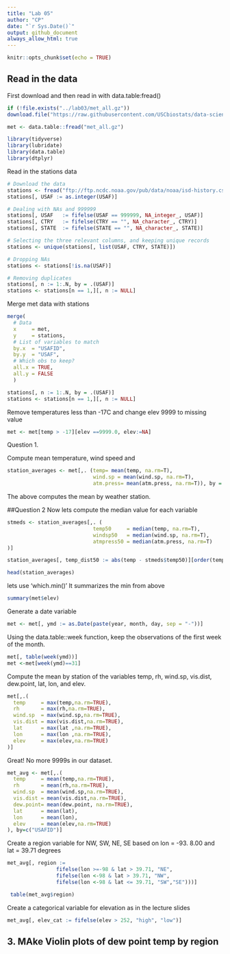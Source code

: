 ```yaml
---
title: "Lab 05"
author: "CP"
date: "`r Sys.Date()`"
output: github_document
always_allow_html: true
---
```


```r
knitr::opts_chunk$set(echo = TRUE)
```
## Read in the data
First download and then read in with data.table:fread()

```r
if (!file.exists("../lab03/met_all.gz"))
download.file("https://raw.githubusercontent.com/USCbiostats/data-science-data/master/02_met/met_all.gz", "met_all.gz", method="libcurl", timeout = 60)


```
```r
met <- data.table::fread("met_all.gz")
```
```r
library(tidyverse)
library(lubridate)
library(data.table)
library(dtplyr)
```


Read in the stations data 

```r
# Download the data
stations <- fread("ftp://ftp.ncdc.noaa.gov/pub/data/noaa/isd-history.csv")
stations[, USAF := as.integer(USAF)]

# Dealing with NAs and 999999
stations[, USAF   := fifelse(USAF == 999999, NA_integer_, USAF)]
stations[, CTRY   := fifelse(CTRY == "", NA_character_, CTRY)]
stations[, STATE  := fifelse(STATE == "", NA_character_, STATE)]

# Selecting the three relevant columns, and keeping unique records
stations <- unique(stations[, list(USAF, CTRY, STATE)])

# Dropping NAs
stations <- stations[!is.na(USAF)]

# Removing duplicates
stations[, n := 1:.N, by = .(USAF)]
stations <- stations[n == 1,][, n := NULL]
```


Merge met data with stations 

```r
merge(
  # Data
  x     = met,      
  y     = stations, 
  # List of variables to match
  by.x  = "USAFID",
  by.y  = "USAF", 
  # Which obs to keep?
  all.x = TRUE,      
  all.y = FALSE
  ) 

```


```r
stations[, n := 1:.N, by = .(USAF)]
stations <- stations[n == 1,][, n := NULL]
```

Remove temperatures less than -17C and change elev 9999 to missing value 
```r
met <- met[temp > -17][elev ==9999.0, elev:=NA]
```
Question 1. 

Compute mean temperature, wind speed and 
```r
station_averages <- met[,. (temp= mean(temp, na.rm=T),
                            wind.sp = mean(wind.sp, na.rm=T),
                            atm.press= mean(atm.press, na.rm=T)), by = USAFID]
```

The above computes the mean by weather station. 

##Question 2 Now lets compute the median value for each variable 
```r
stmeds <- station_averages[,. (
                            temp50     = median(temp, na.rm=T),
                            windsp50   = median(wind.sp, na.rm=T),
                            atmpress50 = median(atm.press, na.rm=T)
)]
```

```r
station_averages[, temp_dist50 := abs(temp - stmeds$temp50)][order(temp_dist50)]

head(station_averages)
```

lets use 'which.min()'
It summarizes the min from above 

 





```r
summary(met$elev)
```
Generate a date variable 

```r
met <- met[, ymd := as.Date(paste(year, month, day, sep = "-"))]
```
Using the data.table::week function, keep the observations of the first week of the month.

```r
met[, table(week(ymd))]
met <-met[week(ymd)==31]
```
Compute the mean by station of the variables temp, rh, wind.sp, vis.dist, dew.point, lat, lon, and elev.

```r
met[,.(
  temp     = max(temp,na.rm=TRUE),
  rh       = max(rh,na.rm=TRUE),
  wind.sp  = max(wind.sp,na.rm=TRUE),
  vis.dist = max(vis.dist,na.rm=TRUE),
  lat      = max(lat ,na.rm=TRUE),
  lon      = max(lon ,na.rm=TRUE), 
  elev     = max(elev,na.rm=TRUE)
)]
```
Great! No more 9999s in our dataset. 


```r
met_avg <- met[,.(
  temp     = mean(temp,na.rm=TRUE),
  rh       = mean(rh,na.rm=TRUE),
  wind.sp  = mean(wind.sp,na.rm=TRUE),
  vis.dist = mean(vis.dist,na.rm=TRUE),
  dew.point= mean(dew.point, na.rm=TRUE),
  lat      = mean(lat),
  lon      = mean(lon), 
  elev     = mean(elev,na.rm=TRUE)
), by=c("USAFID")]
```
Create a region variable for NW, SW, NE, SE based on lon = -93. 8.00 and lat = 39.71 degrees
```r
met_avg[, region := 
                fifelse(lon >=-98 & lat > 39.71, "NE",
                fifelse(lon <-98 & lat > 39.71, "NW",
                fifelse(lon <-98 & lat <= 39.71, "SW","SE")))]

 table(met_avg$region)                     
```

Create a categorical variable for elevation as in the lecture slides

```r
met_avg[, elev_cat := fifelse(elev > 252, "high", "low")]

```
## 3. MAke Violin plots of dew point temp by region 

